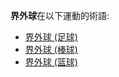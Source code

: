 '''界外球'''在以下運動的術語:

*[[界外球_(足球)|界外球 (足球)]]
*[[界外球_(棒球)|界外球 (棒球)]]
*[[界外球_(篮球)|界外球 (篮球)]]
{{disambig|Cat=三字消歧义}}